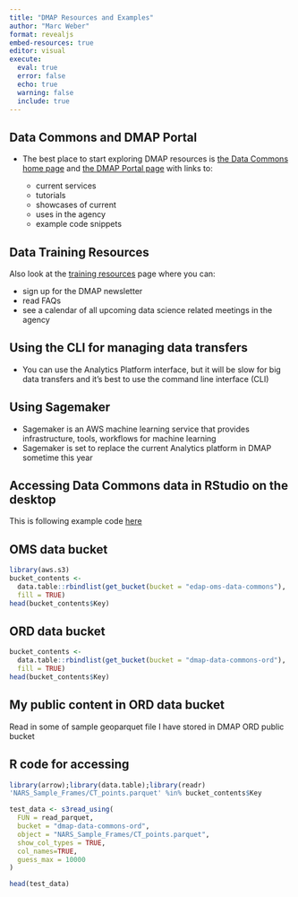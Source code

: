 ```yaml
---
title: "DMAP Resources and Examples"
author: "Marc Weber"
format: revealjs
embed-resources: true
editor: visual
execute: 
  eval: true
  error: false
  echo: true
  warning: false
  include: true
---
```


## Data Commons and DMAP Portal

-   The best place to start exploring DMAP resources is [the Data Commons home page](https://work.epa.gov/data-science/data-commons) and [the DMAP Portal page](https://work.epa.gov/data-science/dmap-portal) with links to:

    -   current services
    -   tutorials
    -   showcases of current
    -   uses in the agency
    -   example code snippets

## Data Training Resources

Also look at the [training resources](https://work.epa.gov/data-science/dmap-training-resources) page where you can:

-   sign up for the DMAP newsletter
-   read FAQs
-   see a calendar of all upcoming data science related meetings in the agency

## Using the CLI for managing data transfers

-   You can use the Analytics Platform interface, but it will be slow for big data transfers and it's best to use the command line interface (CLI)

## Using Sagemaker

-   Sagemaker is an AWS machine learning service that provides infrastructure, tools, workflows for machine learning
-   Sagemaker is set to replace the current Analytics platform in DMAP sometime this year

## Accessing Data Commons data in RStudio on the desktop

This is following example code [here](https://work.epa.gov/data-science/data-commons)

## OMS data bucket

```r
library(aws.s3)
bucket_contents <-
  data.table::rbindlist(get_bucket(bucket = "edap-oms-data-commons"),
  fill = TRUE)
head(bucket_contents$Key)
```

## ORD data bucket

```r
bucket_contents <-
  data.table::rbindlist(get_bucket(bucket = "dmap-data-commons-ord"),
  fill = TRUE)
head(bucket_contents$Key)
```

## My public content in ORD data bucket

Read in some of sample geoparquet file I have stored in DMAP ORD public bucket


## R code for accessing
```r
library(arrow);library(data.table);library(readr)
'NARS_Sample_Frames/CT_points.parquet' %in% bucket_contents$Key

test_data <- s3read_using(
  FUN = read_parquet,
  bucket = "dmap-data-commons-ord",
  object = "NARS_Sample_Frames/CT_points.parquet",
  show_col_types = TRUE,
  col_names=TRUE,
  guess_max = 10000
)

head(test_data)
```
